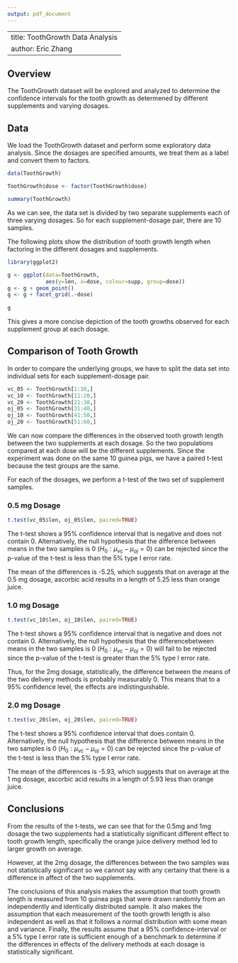 ```yaml
---
output: pdf_document
---
```

--- 
title: ToothGrowth Data Analysis
author: Eric Zhang
---

## Overview
The ToothGrowth dataset will be explored and analyzed to determine the confidence intervals for the tooth growth as determened by different supplements and varying dosages.

## Data
We load the ToothGrowth dataset and perform some exploratory data analysis. 
Since the dosages are specified amounts, we treat them as a label and convert them to factors.

```r
data(ToothGrowth)

ToothGrowth$dose <- factor(ToothGrowth$dose)

summary(ToothGrowth)
```

As we can see, the data set is divided by two separate supplements each of three varying dosages. So for each supplement-dosage pair, there are 10 samples.

The following plots show the distribution of tooth growth length when factoring in the different dosages and supplements.

```r
library(ggplot2)

g <- ggplot(data=ToothGrowth, 
            aes(y=len, x=dose, colour=supp, group=dose))
g <- g + geom_point()
g <- g + facet_grid(.~dose)
            
g
```

This gives a more concise depiction of the tooth growths observed for each supplement group at each dosage.

## Comparison of Tooth Growth
In order to compare the underlying groups, we have to split the data set into individual sets for each supplement-dosage pair.

```r
vc_05 <- ToothGrowth[1:10,]
vc_10 <- ToothGrowth[11:20,]
vc_20 <- ToothGrowth[21:30,]
oj_05 <- ToothGrowth[31:40,]
oj_10 <- ToothGrowth[41:50,]
oj_20 <- ToothGrowth[51:60,]
``` 

We can now compare the differences in the observed tooth growth length between the two supplements at each dosage. So the two populations compared at each dose will be the different supplements. 
Since the experiment was done on the same 10 guinea pigs, we have a paired t-test because the test groups are the same. 

For each of the dosages, we perform a t-test of the two set of supplement samples. 

### 0.5 mg Dosage
```r
t.test(vc_05$len, oj_05$len, paired=TRUE)
```
The t-test shows a 95% confidence interval that is negative and does not contain 0. Alternatively, the null hypothesis that the difference  between means in the two samples is 0 ($H_0: \mu_{vc} - \mu_{oj} = 0$) can be rejected since the p-value of the t-test is less than the 5% type I error rate.

The mean of the differences is -5.25, which suggests that on average at the 0.5 mg dosage, ascorbic acid results in a length of 5.25 less than orange juice.

### 1.0 mg Dosage
```r
t.test(vc_10$len, oj_10$len, paired=TRUE)
```
The t-test shows a 95% confidence interval that is negative and does not contain 0. Alternatively, the null hypothesis that the differencebetween means in the two samples is 0 ($H_0: \mu_{vc} - \mu_{oj} = 0$) will fail to be rejected since the p-value of the t-test is greater than the 5% type I error rate.

Thus, for the 2mg dosage, statistically, the difference between the means of the two delivery methods is probably measurably 0. This means that to a 95% confidence level, the effects are indistinguishable.

### 2.0 mg Dosage
```r
t.test(vc_20$len, oj_20$len, paired=TRUE)
```
The t-test shows a 95% confidence interval that does contain 0. Alternatively, the null hypothesis that the difference between means in the two samples is 0 ($H_0: \mu_{vc} - \mu_{oj} = 0$) can be rejected since the p-value of the t-test is less than the 5% type I error rate.

The mean of the differences is -5.93, which suggests that on average at the 1 mg dosage, ascorbic acid results in a length of 5.93 less than orange juice.

## Conclusions
From the results of the t-tests, we can see that for the 0.5mg and 1mg dosage the two supplements had a statistically significant different effect to tooth growth length, specifically the orange juice delivery method led to larger growth on average.

However, at the 2mg dosage, the differences between the two samples was not statistically significant so we cannot say with any certainy that there is a difference in affect of the two supplements.

The conclusions of this analysis makes the assumption that tooth growth length is measured from 10 guinea pigs that were drawn randomly from an independently and identically distributed sample. It also makes the assumption that each measurement of the tooth growth length is also independent as well as that it follows a normal distribution with some mean and variance. Finally, the results assume that a 95% confidence-interval or a 5% type I error rate is sufficient enough of a benchmark to determine if the differences in effects of the delivery methods at each dosage is statistically significant.
